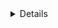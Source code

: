 <Title>Update website</Title>
<Details category="other" date="8.03.2022" />

<Text>
  <b>(Only available in Russian now, use a different translator.) </b> <br/>
Это первая тестовая запись, об этом вебсайте и его обновлении. <br />
На момент написания готовы разделы с записями, проектами и страница поста.

</Text>

<Text>
  <b>Мотивация</b>
  <br />
  Мотивацией было обновление визуальной части вебсайта, а также разнообразить
  функционал моего сайта портфолио, которое отражало бы мой стек технологий и
  то, чем занимаюсь.
</Text>

<Text>
  <b>Проблемы</b>
  <br />
  Время и еще раз время, сроки которые выставлял для себя в создании этого сайта не оправдали
  ожидания, начал написание в декабре 2021 года, сделал базовый функционал, в котором мне нужна
  была страница "обо мне", вместо моего старого вебсайта. 
  <br />
  В планах к текущему времени было написать выдачу всех постов, а также пару статей и мыслей
  о текущей фронтенд разработке в частности. Но сейчас в целях наполнение информацией вебсайт.
  <br />
  <br />
  <b>Backend</b><br />
  Создать отдельный проект под Nest или писать в прослойке от Next, выбрал второе, оказался
  не самый удобный вариант, но для своих целей пока что его хватает, но в дальнейшем 
  подумывал бы о переходе на Nest. (так как новые pet проекты пишу на нем и в проде активно использую)
  <br />
  <br />
  <b>SSR</b><br/>
  Очевидно для ssr выбор был на Nest, но возникали проблемы скорее с библиотеками по обработке с mdx, 
  выпал выбор на  next-mdx-remote. Не самая удобная библиотека как оказалось. Так как сравнивая написание
  блога под Nuxt, библиотеки находил попроще.  
  <br />
  <br />
  <b>Что писать?</b><br/>
  Есть мысли и идеи, но не ясно как правильно оформлять текст, как должно быть визуально приятно глазу для
  чтения. А также мысли как привлечь людей на чтение? 
  <br/>
  Подумывал все же в варианте сайта портфолио (как лендос), а статьи на хабре или medium публиковать.
  Но все же пришел к варианту собственного сайта блога.
  <br />
  <br />
  <b>О фичах или же что дальше?</b><br/>
  Добавлять комментарии, оценки постов, поделиться постом и т.д. <br/>
  Все это есть на других платформах с написанием статей, но как посчитал, не нужно лишнего функционала, 
  а лишь, то что требуется или же что захочется внедрить. (свел бы банально к лени или же ко времени)
  <br />
  <br />
  <b>Заключение</b><br/>
  Сейчас в целом тяжело сказать, хотел ли я именно этот вариант сайта, какой писал в концептах или же нет.
  <br/>
  В свободное время думаю дальше развивать и смотреть что можно внедрить, по большей части хотел бы свести
  сейчас фокус именно на написание статей, возможно распространяя на других сервисах и прилагая ссылками на 
  источник этот сайт. 
  <br/>
   Подводя итоги, это был пробной пост (мысль), о том что же этот сайт и что проделывается по ходу разработки
   тут. В футере есть ссылки как можно со мной связаться, если есть идеи или также мысли)

</Text>
